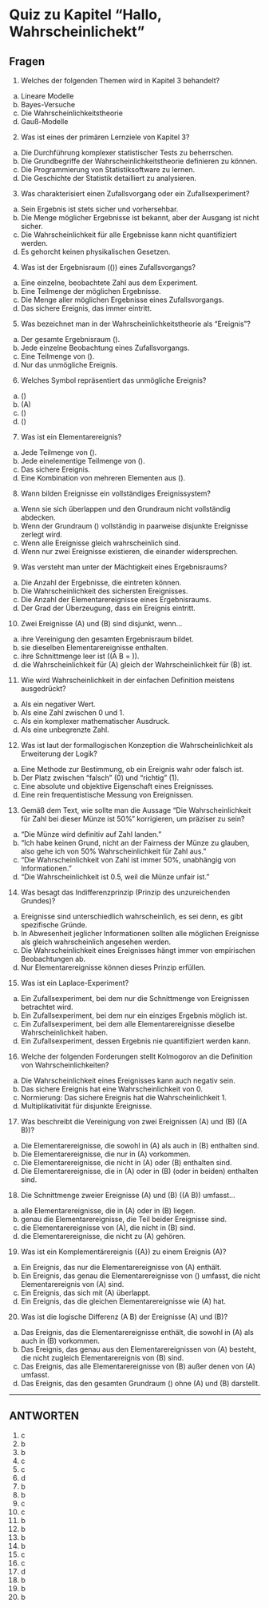 # Quiz zu Kapitel "Hallo, Wahrscheinlichekt"


## Fragen

1. Welches der folgenden Themen wird in Kapitel 3 behandelt?
a) Lineare Modelle
b) Bayes-Versuche
c) Die Wahrscheinlichkeitstheorie
d) Gauß-Modelle

2. Was ist eines der primären Lernziele von Kapitel 3?
a) Die Durchführung komplexer statistischer Tests zu beherrschen.
b) Die Grundbegriffe der Wahrscheinlichkeitstheorie definieren zu können.
c) Die Programmierung von Statistiksoftware zu lernen.
d) Die Geschichte der Statistik detailliert zu analysieren.

3. Was charakterisiert einen Zufallsvorgang oder ein Zufallsexperiment?
a) Sein Ergebnis ist stets sicher und vorhersehbar.
b) Die Menge möglicher Ergebnisse ist bekannt, aber der Ausgang ist nicht sicher.
c) Die Wahrscheinlichkeit für alle Ergebnisse kann nicht quantifiziert werden.
d) Es gehorcht keinen physikalischen Gesetzen.

4. Was ist der Ergebnisraum (\(\Omega\)) eines Zufallsvorgangs?
a) Eine einzelne, beobachtete Zahl aus dem Experiment.
b) Eine Teilmenge der möglichen Ergebnisse.
c) Die Menge aller möglichen Ergebnisse eines Zufallsvorgangs.
d) Das sichere Ereignis, das immer eintritt.

5. Was bezeichnet man in der Wahrscheinlichkeitstheorie als "Ereignis"?
a) Der gesamte Ergebnisraum \(\Omega\).
b) Jede einzelne Beobachtung eines Zufallsvorgangs.
c) Eine Teilmenge von \(\Omega\).
d) Nur das unmögliche Ereignis.

6. Welches Symbol repräsentiert das unmögliche Ereignis?
a) \(\Omega\)
b) \(A\)
c) \(\omega\)
d) \(\varnothing\)

7. Was ist ein Elementarereignis?
a) Jede Teilmenge von \(\Omega\).
b) Jede einelementige Teilmenge von \(\Omega\).
c) Das sichere Ereignis.
d) Eine Kombination von mehreren Elementen aus \(\Omega\).

8. Wann bilden Ereignisse ein vollständiges Ereignissystem?
a) Wenn sie sich überlappen und den Grundraum nicht vollständig abdecken.
b) Wenn der Grundraum \(\Omega\) vollständig in paarweise disjunkte Ereignisse zerlegt wird.
c) Wenn alle Ereignisse gleich wahrscheinlich sind.
d) Wenn nur zwei Ereignisse existieren, die einander widersprechen.

9. Was versteht man unter der Mächtigkeit eines Ergebnisraums?
a) Die Anzahl der Ergebnisse, die eintreten können.
b) Die Wahrscheinlichkeit des sichersten Ereignisses.
c) Die Anzahl der Elementarereignisse eines Ergebnisraums.
d) Der Grad der Überzeugung, dass ein Ereignis eintritt.

10. Zwei Ereignisse \(A\) und \(B\) sind disjunkt, wenn...
a) ihre Vereinigung den gesamten Ergebnisraum bildet.
b) sie dieselben Elementarereignisse enthalten.
c) ihre Schnittmenge leer ist (\(A \cap B = \emptyset\)).
d) die Wahrscheinlichkeit für \(A\) gleich der Wahrscheinlichkeit für \(B\) ist.

11. Wie wird Wahrscheinlichkeit in der einfachen Definition meistens ausgedrückt?
a) Als ein negativer Wert.
b) Als eine Zahl zwischen 0 und 1.
c) Als ein komplexer mathematischer Ausdruck.
d) Als eine unbegrenzte Zahl.

12. Was ist laut der formallogischen Konzeption die Wahrscheinlichkeit als Erweiterung der Logik?
a) Eine Methode zur Bestimmung, ob ein Ereignis wahr oder falsch ist.
b) Der Platz zwischen "falsch" (0) und "richtig" (1).
c) Eine absolute und objektive Eigenschaft eines Ereignisses.
d) Eine rein frequentistische Messung von Ereignissen.

13. Gemäß dem Text, wie sollte man die Aussage "Die Wahrscheinlichkeit für Zahl bei dieser Münze ist 50%" korrigieren, um präziser zu sein?
a) "Die Münze wird definitiv auf Zahl landen."
b) "Ich habe keinen Grund, nicht an der Fairness der Münze zu glauben, also gehe ich von 50% Wahrscheinlichkeit für Zahl aus."
c) "Die Wahrscheinlichkeit von Zahl ist immer 50%, unabhängig von Informationen."
d) "Die Wahrscheinlichkeit ist 0.5, weil die Münze unfair ist."

14. Was besagt das Indifferenzprinzip (Prinzip des unzureichenden Grundes)?
a) Ereignisse sind unterschiedlich wahrscheinlich, es sei denn, es gibt spezifische Gründe.
b) In Abwesenheit jeglicher Informationen sollten alle möglichen Ereignisse als gleich wahrscheinlich angesehen werden.
c) Die Wahrscheinlichkeit eines Ereignisses hängt immer von empirischen Beobachtungen ab.
d) Nur Elementarereignisse können dieses Prinzip erfüllen.

15. Was ist ein Laplace-Experiment?
a) Ein Zufallsexperiment, bei dem nur die Schnittmenge von Ereignissen betrachtet wird.
b) Ein Zufallsexperiment, bei dem nur ein einziges Ergebnis möglich ist.
c) Ein Zufallsexperiment, bei dem alle Elementarereignisse dieselbe Wahrscheinlichkeit haben.
d) Ein Zufallsexperiment, dessen Ergebnis nie quantifiziert werden kann.

16. Welche der folgenden Forderungen stellt Kolmogorov an die Definition von Wahrscheinlichkeiten?
a) Die Wahrscheinlichkeit eines Ereignisses kann auch negativ sein.
b) Das sichere Ereignis hat eine Wahrscheinlichkeit von 0.
c) Normierung: Das sichere Ereignis hat die Wahrscheinlichkeit 1.
d) Multiplikativität für disjunkte Ereignisse.

17. Was beschreibt die Vereinigung von zwei Ereignissen \(A\) und \(B\) (\(A \cup B\))?
a) Die Elementarereignisse, die sowohl in \(A\) als auch in \(B\) enthalten sind.
b) Die Elementarereignisse, die nur in \(A\) vorkommen.
c) Die Elementarereignisse, die nicht in \(A\) oder \(B\) enthalten sind.
d) Die Elementarereignisse, die in \(A\) oder in \(B\) (oder in beiden) enthalten sind.

18. Die Schnittmenge zweier Ereignisse \(A\) und \(B\) (\(A \cap B\)) umfasst...
a) alle Elementarereignisse, die in \(A\) oder in \(B\) liegen.
b) genau die Elementarereignisse, die Teil beider Ereignisse sind.
c) die Elementarereignisse von \(A\), die nicht in \(B\) sind.
d) die Elementarereignisse, die nicht zu \(A\) gehören.

19. Was ist ein Komplementärereignis \(\bar{A}\) zu einem Ereignis \(A\)?
a) Ein Ereignis, das nur die Elementarereignisse von \(A\) enthält.
b) Ein Ereignis, das genau die Elementarereignisse von \(\Omega\) umfasst, die nicht Elementarereignis von \(A\) sind.
c) Ein Ereignis, das sich mit \(A\) überlappt.
d) Ein Ereignis, das die gleichen Elementarereignisse wie \(A\) hat.

20. Was ist die logische Differenz \(A \setminus B\) der Ereignisse \(A\) und \(B\)?
a) Das Ereignis, das die Elementarereignisse enthält, die sowohl in \(A\) als auch in \(B\) vorkommen.
b) Das Ereignis, das genau aus den Elementarereignissen von \(A\) besteht, die nicht zugleich Elementarereignis von \(B\) sind.
c) Das Ereignis, das alle Elementarereignisse von \(B\) außer denen von \(A\) umfasst.
d) Das Ereignis, das den gesamten Grundraum \(\Omega\) ohne \(A\) und \(B\) darstellt.

---

## ANTWORTEN

1. c
2. b
3. b
4. c
5. c
6. d
7. b
8. b
9. c
10. c
11. b
12. b
13. b
14. b
15. c
16. c
17. d
18. b
19. b
20. b
